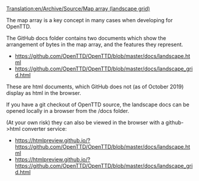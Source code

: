 [[Translation:en/Archive/Source/Map array (landscape grid)]]
{{en/Development/Navigation}}

The map array is a key concept in many cases when developing for OpenTTD.

The GitHub docs folder contains two documents which show the arrangement of bytes in the map array, and the features they represent.  

* https://github.com/OpenTTD/OpenTTD/blob/master/docs/landscape.html 
* https://github.com/OpenTTD/OpenTTD/blob/master/docs/landscape_grid.html

These are html documents, which GitHub does not (as of October 2019) display as html in the browser.  

If you have a git checkout of OpenTTD source, the landscape docs can be opened locally in a browser from the /docs folder.

(At your own risk) they can also be viewed in the browser with a github->html converter service:

* https://htmlpreview.github.io/?https://github.com/OpenTTD/OpenTTD/blob/master/docs/landscape.html 
* https://htmlpreview.github.io/?https://github.com/OpenTTD/OpenTTD/blob/master/docs/landscape_grid.html